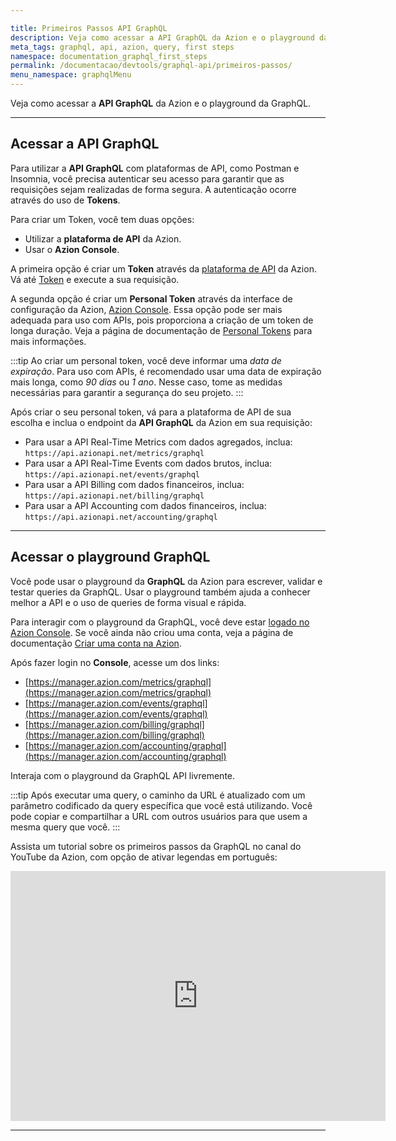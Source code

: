 ```yaml
---

title: Primeiros Passos API GraphQL
description: Veja como acessar a API GraphQL da Azion e o playground da GraphQL.
meta_tags: graphql, api, azion, query, first steps
namespace: documentation_graphql_first_steps
permalink: /documentacao/devtools/graphql-api/primeiros-passos/
menu_namespace: graphqlMenu
---
```


Veja como acessar a **API GraphQL** da Azion e o playground da GraphQL.


---

## Acessar a API GraphQL

Para utilizar a **API GraphQL** com plataformas de API, como Postman e Insomnia, você precisa autenticar seu acesso para garantir que as requisições sejam realizadas de forma segura. A autenticação ocorre através do uso de **Tokens**.

Para criar um Token, você tem duas opções:

- Utilizar a **plataforma de API** da Azion.
- Usar o **Azion Console**.

A primeira opção é criar um **Token** através da [plataforma de API](https://api.azion.com/) da Azion. Vá até [Token](https://api.azion.com/#6d423af0-36b7-4cc1-85aa-ff4d7037f610) e execute a sua requisição.

A segunda opção é criar um **Personal Token** através da interface de configuração da Azion, [Azion Console](https://console.azion.com/). Essa opção pode ser mais adequada para uso com APIs, pois proporciona a criação de um token de longa duração. Veja a página de documentação de [Personal Tokens](/pt-br/documentacao/produtos/gestao-de-contas/personal-tokens/) para mais informações.

:::tip
Ao criar um personal token, você deve informar uma *data de expiração*. Para uso com APIs, é recomendado usar uma data de expiração mais longa, como *90 dias* ou *1 ano*. Nesse caso, tome as medidas necessárias para garantir a segurança do seu projeto.
:::

Após criar o seu personal token, vá para a plataforma de API de sua escolha e inclua o endpoint da **API GraphQL** da Azion em sua requisição:

- Para usar a API Real-Time Metrics com dados agregados, inclua: `https://api.azionapi.net/metrics/graphql`
- Para usar a API Real-Time Events com dados brutos, inclua: `https://api.azionapi.net/events/graphql`
- Para usar a API Billing com dados financeiros, inclua: `https://api.azionapi.net/billing/graphql`
- Para usar a API Accounting com dados financeiros, inclua: `https://api.azionapi.net/accounting/graphql`

---

## Acessar o playground GraphQL

Você pode usar o playground da **GraphQL** da Azion para escrever, validar e testar queries da GraphQL. Usar o playground também ajuda a conhecer melhor a API e o uso de queries de forma visual e rápida.

Para interagir com o playground da GraphQL, você deve estar [logado no Azion Console](https://console.azion.com/). Se você ainda não criou uma conta, veja a página de documentação [Criar uma conta na Azion](/pt-br/documentacao/produtos/contas/criar-uma-conta/).

Após fazer login no **Console**, acesse um dos links:

- [https://manager.azion.com/metrics/graphql](https://manager.azion.com/metrics/graphql)
- [https://manager.azion.com/events/graphql](https://manager.azion.com/events/graphql)
- [https://manager.azion.com/billing/graphql](https://manager.azion.com/billing/graphql)
- [https://manager.azion.com/accounting/graphql](https://manager.azion.com/accounting/graphql)

Interaja com o playground da GraphQL API livremente.

:::tip
Após executar uma query, o caminho da URL é atualizado com um parâmetro codificado da query específica que você está utilizando. Você pode copiar e compartilhar a URL com outros usuários para que usem a mesma query que você.
:::

Assista um tutorial sobre os primeiros passos da GraphQL no canal do YouTube da Azion, com opção de ativar legendas em português:

<iframe
   src="https://www.youtube.com/embed/MMBYchMS5MM"
   loading="lazy"
   width="600"
   height="400"
   title="First Steps with GraphQL"
   frameborder="0"
   allow="accelerometer; autoplay; clipboard-write; encrypted-media; gyroscope; picture-in-picture; web-share"
   allowfullscreen></iframe>





---

